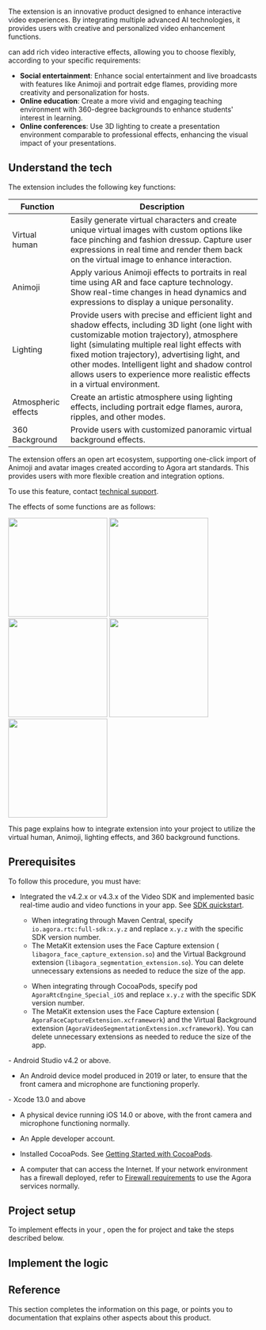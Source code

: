 

<PlatformWrapper platform="[android, ios]">

The <Vg k="RTEE_MK"/> extension is an innovative product designed to enhance interactive video experiences. By integrating multiple advanced AI technologies, it provides users with creative and personalized video enhancement functions.

<Vg k="RTEE_MK"/> can add rich video interactive effects, allowing you to choose flexibly, according to your specific requirements:

- **Social entertainment**: Enhance social entertainment and live broadcasts with features like Animoji and portrait edge flames, providing more creativity and personalization for hosts.
- **Online education**: Create a more vivid and engaging teaching environment with 360-degree backgrounds to enhance students' interest in learning.
- **Online conferences**: Use 3D lighting to create a presentation environment comparable to professional effects, enhancing the visual impact of your presentations.

## Understand the tech

The <Vg k="RTEE_MK"/> extension includes the following key functions:

| **Function**          | **Description**                                                                                                                         |
|-------------------|-------------------------------------------------------------------------------------------------------------------------------------|
| Virtual human     | Easily generate virtual characters and create unique virtual images with custom options like face pinching and fashion dressup. Capture user expressions in real time and render them back on the virtual image to enhance interaction. |
| Animoji           | Apply various Animoji effects to portraits in real time using AR and face capture technology. Show real-time changes in head dynamics and expressions to display a unique personality. |
| Lighting          | Provide users with precise and efficient light and shadow effects, including 3D light (one light with customizable motion trajectory), atmosphere light (simulating multiple real light effects with fixed motion trajectory), advertising light, and other modes. Intelligent light and shadow control allows users to experience more realistic effects in a virtual environment. |
| Atmospheric effects| Create an artistic atmosphere using lighting effects, including portrait edge flames, aurora, ripples, and other modes.                                                |
| 360 Background    | Provide users with customized panoramic virtual background effects.     |

<Admonition type="info" info="info">
The <Vg k="RTEE_MK"/> extension offers an open art ecosystem, supporting one-click import of Animoji and avatar images created according to Agora art standards. This provides users with more flexible creation and integration options.

To use this feature, contact [technical support](mailto:extensions.marketplace@agora.io).
</Admonition>

The effects of some functions are as follows:

<Tabs groupId="demogroup1">
  <TabItem value="demo4" label="Virtual human (girl)">
    <img src="https://web-cdn.agora.io/doc-cms/uploads/1706688158041-avatar_girl_6s.gif" width="200"/>
  </TabItem>
  <TabItem value="demo5" label="Animoji (dog)">
    <img src="https://web-cdn.agora.io/doc-cms/uploads/1706773052008-dog_480x1038_6s.gif" width="200"/>
  </TabItem>
  <TabItem value="demo1" label="Atmospheric effects (portrait edge flames)">
    <img src="https://web-cdn.agora.io/doc-cms/uploads/1706584127109-4s.gif" width="200"/>
  </TabItem>
</Tabs>

<Tabs groupId="demogroup2">
  <TabItem value="demo2x" label="Lighting (ambient light)">
    <img src="https://web-cdn.agora.io/doc-cms/uploads/1706584134377-5s.gif" width="200"/>
  </TabItem>
  <TabItem value="demo3" label="Lighting (3D light)">
    <img src="https://web-cdn.agora.io/doc-cms/uploads/1706689272118-480x905_2s.gif" width="200"/>
  </TabItem>
</Tabs>

This page explains how to integrate <Vg k="RTEE_MK"/> extension into your project to utilize the virtual human, Animoji, lighting effects, and 360 background functions.

## Prerequisites

To follow this procedure, you must have:

- Integrated the v4.2.x or v4.3.x of the Video SDK and implemented basic real-time audio and video functions in your app. See [SDK quickstart](/realtime-communication/get-started/get-started-sdk).
  <PlatformWrapper platform="android">
    <Admonition type="info" info="Note"><ul><li>When integrating through Maven Central, specify `io.agora.rtc:full-sdk:x.y.z` and replace `x.y.z` with the specific SDK version number.</li><li>The MetaKit extension uses the Face Capture extension ( `libagora_face_capture_extension.so`) and the Virtual Background extension (`libagora_segmentation_extension.so`). You can delete unnecessary extensions as needed to reduce the size of the app.</li></ul></Admonition>
    </PlatformWrapper>
  <PlatformWrapper platform="ios">
    <Admonition type="info" info="Note"><ul><li>When integrating through CocoaPods, specify pod `AgoraRtcEngine_Special_iOS` and replace `x.y.z` with the specific SDK version number.</li><li>The MetaKit extension uses the Face Capture extension ( `AgoraFaceCaptureExtension.xcframework`) and the Virtual Background extension (`AgoraVideoSegmentationExtension.xcframework`). You can delete unnecessary extensions as needed to reduce the size of the app.</li></ul></Admonition>
    </PlatformWrapper>

<PlatformWrapper platform="android">
- Android Studio v4.2 or above.

- An Android device model produced in 2019 or later, to ensure that the front camera and microphone are functioning properly.
</PlatformWrapper>

<PlatformWrapper platform="ios">
- Xcode 13.0 and above

- A physical device running iOS 14.0 or above, with the front camera and microphone functioning normally.

- An Apple developer account.

- Installed CocoaPods. See [Getting Started with CocoaPods](https://guides.cocoapods.org/using/getting-started.html#getting-started).
</PlatformWrapper>

- A computer that can access the Internet. If your network environment has a firewall deployed, refer to [Firewall requirements](../reference/firewall) to use the Agora services normally.

## Project setup

To implement <Vg k="RTEE_MK"/> effects in your <Vpl k="CLIENT" />, open the <Link to="/realtime-communication/get-started/get-started-sdk"><Vg k="GET_STARTED"/> for <Vg k="VIDEO"/></Link> project and take the steps described below.

<ProjectSetup />

## Implement the logic

<ProjectImplement />

## Reference

This section completes the information on this page, or points you to documentation that explains other aspects about this product.

<Reference/>

</PlatformWrapper>

<PlatformWrapper notAllowed="[android, ios]">

<NotSupported />

</PlatformWrapper>





